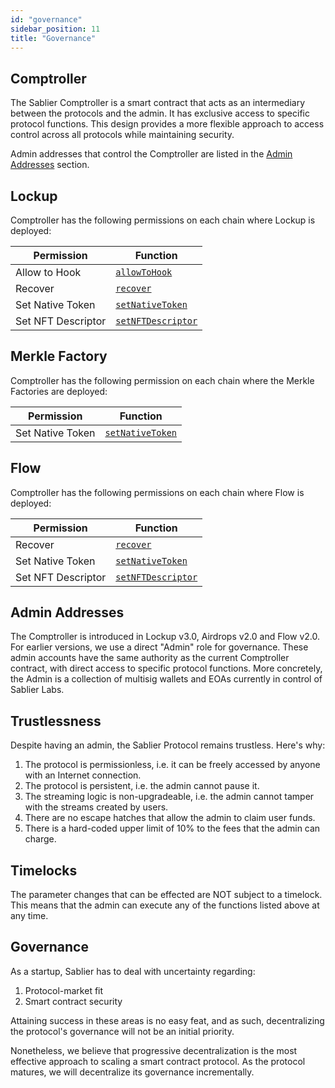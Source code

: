 ```yaml
---
id: "governance"
sidebar_position: 11
title: "Governance"
---
```



## Comptroller

The Sablier Comptroller is a smart contract that acts as an intermediary between the protocols and the admin. It has
exclusive access to specific protocol functions. This design provides a more flexible approach to access control across
all protocols while maintaining security.

Admin addresses that control the Comptroller are listed in the [Admin Addresses](#admin-addresses) section.

<ComptrollersTable />

## Lockup

Comptroller has the following permissions on each chain where Lockup is deployed:

| Permission         | Function                                                                                  |
| ------------------ | ----------------------------------------------------------------------------------------- |
| Allow to Hook      | [`allowToHook`](/reference/lockup/contracts/contract.SablierLockup#allowtohook)           |
| Recover            | [`recover`](/reference/lockup/contracts/contract.SablierLockup#recover)                   |
| Set Native Token   | [`setNativeToken`](/reference/lockup/contracts/contract.SablierLockup#setnativetoken)     |
| Set NFT Descriptor | [`setNFTDescriptor`](/reference/lockup/contracts/contract.SablierLockup#setnftdescriptor) |

## Merkle Factory

Comptroller has the following permission on each chain where the Merkle Factories are deployed:

| Permission       | Function                                                                                                     |
| ---------------- | ------------------------------------------------------------------------------------------------------------ |
| Set Native Token | [`setNativeToken`](/reference/airdrops/contracts/abstracts/abstract.SablierFactoryMerkleBase#setnativetoken) |

## Flow

Comptroller has the following permissions on each chain where Flow is deployed:

| Permission         | Function                                                                              |
| ------------------ | ------------------------------------------------------------------------------------- |
| Recover            | [`recover`](/reference/flow/contracts/contract.SablierFlow#recover)                   |
| Set Native Token   | [`setNativeToken`](/reference/flow/contracts/contract.SablierFlow#setnativetoken)     |
| Set NFT Descriptor | [`setNFTDescriptor`](/reference/flow/contracts/contract.SablierFlow#setnftdescriptor) |

## Admin Addresses

The Comptroller is introduced in Lockup v3.0, Airdrops v2.0 and Flow v2.0. For earlier versions, we use a direct "Admin"
role for governance. These admin accounts have the same authority as the current Comptroller contract, with direct
access to specific protocol functions. More concretely, the Admin is a collection of multisig wallets and EOAs currently
in control of Sablier Labs.

<AdminsTable />

## Trustlessness

Despite having an admin, the Sablier Protocol remains trustless. Here's why:

1. The protocol is permissionless, i.e. it can be freely accessed by anyone with an Internet connection.
2. The protocol is persistent, i.e. the admin cannot pause it.
3. The streaming logic is non-upgradeable, i.e. the admin cannot tamper with the streams created by users.
4. There are no escape hatches that allow the admin to claim user funds.
5. There is a hard-coded upper limit of 10% to the fees that the admin can charge.

## Timelocks

The parameter changes that can be effected are NOT subject to a timelock. This means that the admin can execute any of
the functions listed above at any time.

## Governance

As a startup, Sablier has to deal with uncertainty regarding:

1. Protocol-market fit
2. Smart contract security

Attaining success in these areas is no easy feat, and as such, decentralizing the protocol's governance will not be an
initial priority.

Nonetheless, we believe that progressive decentralization is the most effective approach to scaling a smart contract
protocol. As the protocol matures, we will decentralize its governance incrementally.
